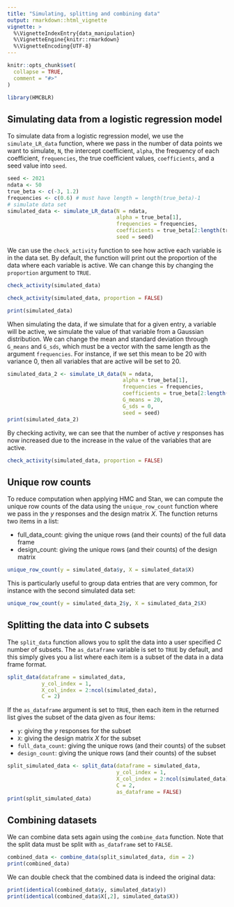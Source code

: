 ```yaml
---
title: "Simulating, splitting and combining data"
output: rmarkdown::html_vignette
vignette: >
  %\VignetteIndexEntry{data_manipulation}
  %\VignetteEngine{knitr::rmarkdown}
  %\VignetteEncoding{UTF-8}
---
```


```r
knitr::opts_chunk$set(
  collapse = TRUE,
  comment = "#>"
)
```

```r
library(HMCBLR)
```

## Simulating data from a logistic regression model

To simulate data from a logistic regression model, we use the `simulate_LR_data` function, where we pass in the number of data points we want to simulate, `N`, the intercept coefficient, `alpha`, the frequency of each coefficient, `frequencies`, the true coefficient values, `coefficients`, and a seed value into `seed`.

```r
seed <- 2021
ndata <- 50
true_beta <- c(-3, 1.2)
frequencies <- c(0.6) # must have length = length(true_beta)-1
# simulate data set
simulated_data <- simulate_LR_data(N = ndata,
                                   alpha = true_beta[1],
                                   frequencies = frequencies,
                                   coefficients = true_beta[2:length(true_beta)],
                                   seed = seed) 
```

We can use the `check_activity` function to see how active each variable is in the data set. By default, the function will print out the proportion of the data where each variable is active. We can change this by changing the `proportion` argument to `TRUE`.

```r
check_activity(simulated_data)
```

```r
check_activity(simulated_data, proportion = FALSE)
```

```r
print(simulated_data)
```

When simulating the data, if we simulate that for a given entry, a variable will be active, we simulate the value of that variable from a Gaussian distribution. We can change the mean and standard deviation through `G_means` and `G_sds`, which must be a vector with the same length as the argument `frequencies`. For instance, if we set this mean to be $20$ with variance $0$, then all variables that are active will be set to $20$.

```r
simulated_data_2 <- simulate_LR_data(N = ndata,
                                     alpha = true_beta[1],
                                     frequencies = frequencies,
                                     coefficients = true_beta[2:length(true_beta)],
                                     G_means = 20,
                                     G_sds = 0,
                                     seed = seed)
print(simulated_data_2)
```
By checking activity, we can see that the number of active $y$ responses has now increased due to the increase in the value of the variables that are active.

```r
check_activity(simulated_data, proportion = FALSE)
```

## Unique row counts

To reduce computation when applying HMC and Stan, we can compute the unique row counts of the data using the `unique_row_count` function where we pass in the $y$ responses and the design matrix $X$. The function returns two items in a list:

* full_data_count: giving the unique rows (and their counts) of the full data frame
* design_count: giving the unique rows (and their counts) of the design matrix

```r
unique_row_count(y = simulated_data$y, X = simulated_data$X)
```

This is particularly useful to group data entries that are very common, for instance with the second simulated data set:

```r
unique_row_count(y = simulated_data_2$y, X = simulated_data_2$X)
```

## Splitting the data into C subsets

The `split_data` function allows you to split the data into a user specified $C$ number of subsets. The `as_dataframe` variable is set to `TRUE` by default, and this simply gives you a list where each item is a subset of the data in a data frame format.

```r
split_data(dataframe = simulated_data,
           y_col_index = 1,
           X_col_index = 2:ncol(simulated_data),
           C = 2)
```

If the `as_dataframe` argument is set to `TRUE`, then each item in the returned list gives the subset of the data given as four items:

* `y`: giving the $y$ responses for the subset
* `X`: giving the design matrix $X$ for the subset
* `full_data_count`: giving the unique rows (and their counts) of the subset
* `design_count`: giving the unique rows (and their counts) of the subset

```r
split_simulated_data <- split_data(dataframe = simulated_data,
                                   y_col_index = 1,
                                   X_col_index = 2:ncol(simulated_data),
                                   C = 2,
                                   as_dataframe = FALSE)
print(split_simulated_data)
```

## Combining datasets

We can combine data sets again using the `combine_data` function. Note that the split data must be split with `as_dataframe` set to `FALSE`.

```r
combined_data <- combine_data(split_simulated_data, dim = 2)
print(combined_data)
```

We can double check that the combined data is indeed the original data:

```r
print(identical(combined_data$y, simulated_data$y))
print(identical(combined_data$X[,2], simulated_data$X))
```
